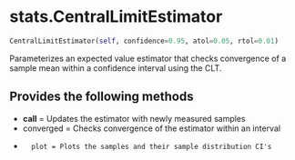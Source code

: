# stats.CentralLimitEstimator { #stats.CentralLimitEstimator }

```python
CentralLimitEstimator(self, confidence=0.95, atol=0.05, rtol=0.01)
```

Parameterizes an expected value estimator that checks convergence of a sample mean within a confidence interval using the CLT.

## Provides the following methods {.doc-section .doc-section-provides-the-following-methods}

- __call__ = Updates the estimator with newly measured samples
- converged = Checks convergence of the estimator within an interval
-       plot = Plots the samples and their sample distribution CI's